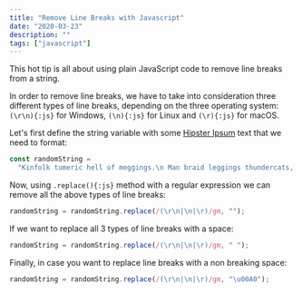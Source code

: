 ```yaml
---
title: "Remove Line Breaks with Javascript"
date: "2020-03-23"
description: ""
tags: ["javascript"]
---
```


This hot tip is all about using plain JavaScript code to remove line breaks from a string.

In order to remove line breaks, we have to take into consideration three different types of line breaks, depending on the three operating system: `(\r\n){:js}` for Windows, `(\n){:js}` for Linux and `(\r){:js}` for macOS.

Let's first define the string variable with some [Hipster Ipsum](https://hipsum.co) text that we need to format:

```js title="Console"
const randomString =
  "Kinfolk tumeric hell of meggings.\n Man braid leggings thundercats, glossier palo santo farm-to-table letterpress kale chips gastropub chartreuse selfies stumptown 8-bit small batch.\r Paleo letterpress la croix DIY poke. Echo park next level hoodie hella. Semiotics taxidermy hexagon banjo chillwave subway tile portland crucifix kogi squid pabst mixtape single-origin coffee.\r\n Cliche kinfolk air plant, echo park mixtape franzen 8-bit affogato messenger bag vape jean shorts yuccie beard. Food truck copper mug coloring book portland aesthetic.";
```

Now, using `.replace(){:js}` method with a regular expression we can remove all the above types of line breaks:

```js title="Console"
randomString = randomString.replace(/(\r\n|\n|\r)/gm, "");
```

If we want to replace all 3 types of line breaks with a space:

```js title="Console"
randomString = randomString.replace(/(\r\n|\n|\r)/gm, " ");
```

Finally, in case you want to replace line breaks with a non breaking space:

```js title="Console"
randomString = randomString.replace(/(\r\n|\n|\r)/gm, "\u00A0");
```
